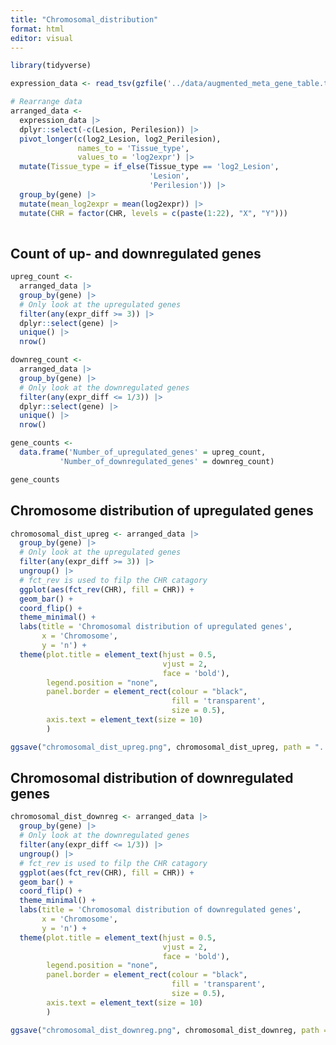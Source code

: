 ```yaml
---
title: "Chromosomal_distribution"
format: html
editor: visual
---
```


```r
library(tidyverse)
```

```r
expression_data <- read_tsv(gzfile('../data/augmented_meta_gene_table.tsv.gz'))
```

```r
# Rearrange data
arranged_data <- 
  expression_data |> 
  dplyr::select(-c(Lesion, Perilesion)) |> 
  pivot_longer(c(log2_Lesion, log2_Perilesion),
               names_to = 'Tissue_type',
               values_to = 'log2expr') |> 
  mutate(Tissue_type = if_else(Tissue_type == 'log2_Lesion',
                               'Lesion',
                               'Perilesion')) |> 
  group_by(gene) |> 
  mutate(mean_log2expr = mean(log2expr)) |> 
  mutate(CHR = factor(CHR, levels = c(paste(1:22), "X", "Y")))
  
```

## Count of up- and downregulated genes

```r
upreg_count <- 
  arranged_data |>
  group_by(gene) |> 
  # Only look at the upregulated genes
  filter(any(expr_diff >= 3)) |> 
  dplyr::select(gene) |> 
  unique() |> 
  nrow()

downreg_count <- 
  arranged_data |>
  group_by(gene) |> 
  # Only look at the downregulated genes
  filter(any(expr_diff <= 1/3)) |> 
  dplyr::select(gene) |> 
  unique() |> 
  nrow()

gene_counts <- 
  data.frame('Number_of_upregulated_genes' = upreg_count,
           'Number_of_downregulated_genes' = downreg_count)

gene_counts
```

## Chromosome distribution of upregulated genes

```r
chromosomal_dist_upreg <- arranged_data |>
  group_by(gene) |> 
  # Only look at the upregulated genes
  filter(any(expr_diff >= 3)) |> 
  ungroup() |> 
  # fct_rev is used to filp the CHR catagory
  ggplot(aes(fct_rev(CHR), fill = CHR)) +
  geom_bar() +
  coord_flip() +
  theme_minimal() +
  labs(title = 'Chromosomal distribution of upregulated genes',
       x = 'Chromosome',
       y = 'n') +
  theme(plot.title = element_text(hjust = 0.5,
                                  vjust = 2,
                                  face = 'bold'),
        legend.position = "none",
        panel.border = element_rect(colour = "black", 
                                    fill = 'transparent',
                                    size = 0.5),
        axis.text = element_text(size = 10)
        )

ggsave("chromosomal_dist_upreg.png", chromosomal_dist_upreg, path = "../pictures")
```

## Chromosomal distribution of downregulated genes

```r
chromosomal_dist_downreg <- arranged_data |>
  group_by(gene) |> 
  # Only look at the downregulated genes
  filter(any(expr_diff <= 1/3)) |> 
  ungroup() |> 
  # fct_rev is used to filp the CHR catagory
  ggplot(aes(fct_rev(CHR), fill = CHR)) +
  geom_bar() +
  coord_flip() +
  theme_minimal() +
  labs(title = 'Chromosomal distribution of downregulated genes',
       x = 'Chromosome',
       y = 'n') +
  theme(plot.title = element_text(hjust = 0.5,
                                  vjust = 2,
                                  face = 'bold'),
        legend.position = "none",
        panel.border = element_rect(colour = "black", 
                                    fill = 'transparent',
                                    size = 0.5),
        axis.text = element_text(size = 10)
        )

ggsave("chromosomal_dist_downreg.png", chromosomal_dist_downreg, path = "../pictures")
```
